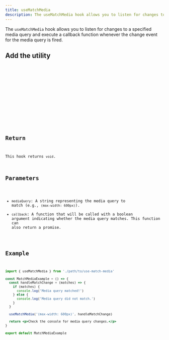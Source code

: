 ```yaml
---
title: useMatchMedia
description: The useMatchMedia hook allows you to listen for changes to a specified media query and execute a callback function whenever the change event for the media query is fired.
---
```


The `useMatchMedia` hook allows you to listen for changes to a specified media query and execute a callback function whenever the change event for the media query is fired.

## Add the utility

<Tabs>
  <TabItem label='CLI'>
    <Code code='npx @ivnatsr/ezreact add use-match-media' lang='bash' />
  </TabItem>
  <TabItem label='Code'>
      <Tabs>
        <TabItem label='JavaScript'>
          <UtilityCode lang='js' name='use-match-media' type='hooks' />
        </TabItem>
        <TabItem label='TypeScript'>
          <UtilityCode lang='ts' name='use-match-media' type='hooks' />
        </TabItem>
      </Tabs>
  </TabItem>
</Tabs>

## Return

This hook returns `void`.

## Parameters

- `mediaQuery`: A string representing the media query to match (e.g., `(max-width: 600px)`).
- `callback`: A function that will be called with a boolean argument indicating whether the media query matches. This function can also return a promise.

## Example

```jsx
import { useMatchMedia } from './path/to/use-match-media'

const MatchMediaExample = () => {
  const handleMatchChange = (matches) => {
    if (matches) {
      console.log('Media query matched!')
    } else {
      console.log('Media query did not match.')
    }
  }

  useMatchMedia('(max-width: 600px)', handleMatchChange)

  return <p>Check the console for media query changes.</p>
}

export default MatchMediaExample
```
